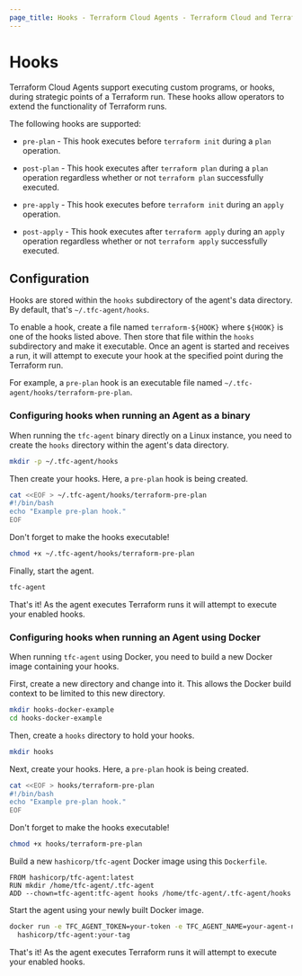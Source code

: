 ```yaml
---
page_title: Hooks - Terraform Cloud Agents - Terraform Cloud and Terraform Enterprise
---
```


# Hooks

Terraform Cloud Agents support executing custom programs, or hooks, during strategic points of a Terraform run. These hooks allow operators to extend the functionality of Terraform runs.

The following hooks are supported:

- `pre-plan` - This hook executes before `terraform init` during a `plan` operation.

- `post-plan` - This hook executes after `terraform plan` during a `plan` operation regardless whether or not `terraform plan` successfully executed.

- `pre-apply` - This hook executes before `terraform init` during an `apply` operation.

- `post-apply` - This hook executes after `terraform apply` during an `apply` operation regardless whether or not `terraform apply` successfully executed.

## Configuration

Hooks are stored within the `hooks` subdirectory of the agent's data directory. By default, that's `~/.tfc-agent/hooks`.

To enable a hook, create a file named `terraform-${HOOK}` where `${HOOK}` is one of the hooks listed above. Then store that file within the `hooks` subdirectory and make it executable. Once an agent is started and receives a run, it will attempt to execute your hook at the specified point during the Terraform run.

For example, a `pre-plan` hook is an executable file named `~/.tfc-agent/hooks/terraform-pre-plan`.

### Configuring hooks when running an Agent as a binary

When running the `tfc-agent` binary directly on a Linux instance, you need to
create the `hooks` directory within the agent's data directory.

```sh
mkdir -p ~/.tfc-agent/hooks
```

Then create your hooks. Here, a `pre-plan` hook is being created.

```sh
cat <<EOF > ~/.tfc-agent/hooks/terraform-pre-plan
#!/bin/bash
echo "Example pre-plan hook."
EOF
```

Don't forget to make the hooks executable!

```sh
chmod +x ~/.tfc-agent/hooks/terraform-pre-plan
```

Finally, start the agent.

```sh
tfc-agent
```

That's it! As the agent executes Terraform runs it will attempt to execute
your enabled hooks.

### Configuring hooks when running an Agent using Docker 

When running `tfc-agent` using Docker, you need to build a new Docker image
containing your hooks.

First, create a new directory and change into it. This allows the Docker
build context to be limited to this new directory.

```sh
mkdir hooks-docker-example
cd hooks-docker-example
```

Then, create a `hooks` directory to hold your hooks.

```sh
mkdir hooks
```

Next, create your hooks. Here, a `pre-plan` hook is being created.

```sh
cat <<EOF > hooks/terraform-pre-plan
#!/bin/bash
echo "Example pre-plan hook."
EOF
```

Don't forget to make the hooks executable!

```sh
chmod +x hooks/terraform-pre-plan
```

Build a new `hashicorp/tfc-agent` Docker image using this `Dockerfile`.

```
FROM hashicorp/tfc-agent:latest
RUN mkdir /home/tfc-agent/.tfc-agent
ADD --chown=tfc-agent:tfc-agent hooks /home/tfc-agent/.tfc-agent/hooks
```

Start the agent using your newly built Docker image.

```sh
docker run -e TFC_AGENT_TOKEN=your-token -e TFC_AGENT_NAME=your-agent-name \
  hashicorp/tfc-agent:your-tag
```

That's it! As the agent executes Terraform runs it will attempt to execute your
enabled hooks.


